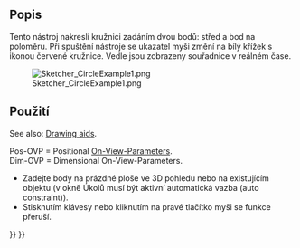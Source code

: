 <languages/>

{{Docnav
|[[Sketcher_CreateArcOfParabola|Arc of parabola]]
|[[Sketcher_Create3PointCircle|Circle by 3 points]]
|[[Sketcher_Workbench|Sketcher]]
|IconL=Sketcher_CreateArcOfParabola.svg
|IconR=Sketcher_Create3PointCircle.svg
|IconC=Workbench_Sketcher.svg
}}

<div class="mw-translate-fuzzy">
{{GuiCommand/cs|Name=Sketcher CreateCircle|Name/cs=Skicář Kružnice|Workbenches=[[Sketcher Workbench/cs|Skicář]]|MenuLocation=Náčrt → Skicář Konstrukce → Vytvořit kružnici|SeeAlso=[[Sketcher CompCreateArc/cs|Skicář Oblouk]]}}
</div>

<span id="Description"></span>
==Popis==

<div class="mw-translate-fuzzy">
Tento nástroj nakreslí kružnici zadáním dvou bodů: střed a bod na poloměru. Při spuštění nástroje se ukazatel myši změní na bílý křížek s ikonou červené kružnice. Vedle jsou zobrazeny souřadnice v reálném čase.
</div>

[[Image:Sketcher_CircleExample1.png‎]]

<span id="Usage"></span>
<div class="mw-translate-fuzzy">
==Použití==
</div>

See also: [[Sketcher_Workbench#Drawing_aids|Drawing aids]].

Pos-OVP = Positional [[Sketcher_Preferences#General|On-View-Parameters]]. {{Version|1.0}}<br>
Dim-OVP = Dimensional On-View-Parameters. {{Version|1.0}}

<div class="mw-translate-fuzzy">
* Zadejte body na prázdné ploše ve 3D pohledu nebo na existujícím objektu (v okně Úkolů musí být aktivní automatická vazba (auto constraint)).
* Stisknutím klávesy {{KEY|Esc}} nebo kliknutím na pravé tlačítko myši se funkce přeruší.
</div>


{{Docnav
|[[Sketcher_CreateArcOfParabola|Arc of parabola]]
|[[Sketcher_Create3PointCircle|Circle by 3 points]]
|[[Sketcher_Workbench|Sketcher]]
|IconL=Sketcher_CreateArcOfParabola.svg
|IconR=Sketcher_Create3PointCircle.svg
|IconC=Workbench_Sketcher.svg
}}

{{Sketcher_Tools_navi{{#translation:}}}}
{{Userdocnavi{{#translation:}}}}